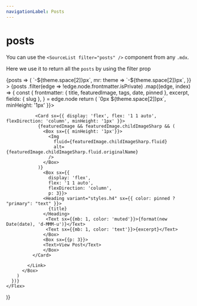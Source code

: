 ```yaml
---
navigationLabel: Posts
---
```



# posts

You can use the `<SourceList filter="posts" />` component from any `.mdx`. 

Here we use it to return all the `posts` by using the filter prop

<SourceList filter="posts">
  {posts => (
    <Flex
      sx={{
        flexWrap: "wrap",
        ml: theme => `-${theme.space[2]}px`,
        mr: theme => `-${theme.space[2]}px`,
      }}
    >
      {posts
      .filter(edge => !edge.node.frontmatter.isPrivate)
      .map((edge, index) => {
        const {
          frontmatter: { title, featuredImage, tags, date, pinned },
          excerpt,
          fields: { slug },
        } = edge.node
        return (
          <Box
            key={index}
            sx={{ display: 'flex', flex: '1 1 auto', flexDirection: 'column', mb: 3, maxWidth: ["100%", "100%", "50%", "50%"], width: ["100%", "100%", "50%", "50%"] }}
          >
             <Link href={slug} sx={{ textDecoration: "none", display: 'flex', flex: '1 1 auto', flexDirection: 'column', m: theme => `0px ${theme.space[2]}px`, minHeight: '1px' }}>
    
               <Card sx={{ display: 'flex', flex: '1 1 auto', flexDirection: 'column', minHeight: '1px' }}>
                {featuredImage && featuredImage.childImageSharp && (
                  <Box sx={{ minHeight: '1px'}}>
                    <Img
                      fluid={featuredImage.childImageSharp.fluid}
                      alt={featuredImage.childImageSharp.fluid.originalName}
                    />
                  </Box>
                )}
                  <Box sx={{ 
                    display: 'flex', 
                    flex: '1 1 auto', 
                    flexDirection: 'column', 
                    p: 3}}>
                  <Heading variant="styles.h4" sx={{ color: pinned ? "primary": "text" }}>
                    {title}
                  </Heading>
                   <Text sx={{mb: 1, color: 'muted'}}>{format(new Date(date), 'd-MMM-u')}</Text>
                   <Text sx={{mb: 1, color: 'text'}}>{excerpt}</Text>
                  </Box>
                  <Box sx={{p: 3}}>
                  <Text>View Post</Text>
                  </Box>
              </Card>
   
            </Link> 
          </Box>
        )
      })}
    </Flex>
  )}
</SourceList>